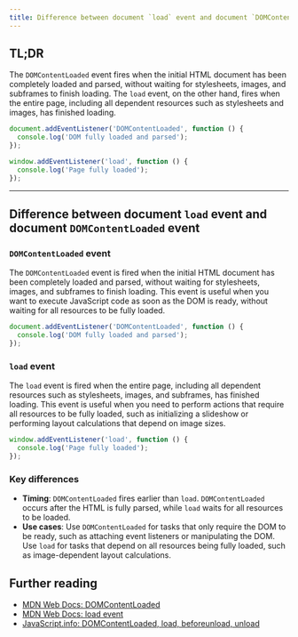 ```yaml
---
title: Difference between document `load` event and document `DOMContentLoaded` event?
---
```


## TL;DR

The `DOMContentLoaded` event fires when the initial HTML document has been completely loaded and parsed, without waiting for stylesheets, images, and subframes to finish loading. The `load` event, on the other hand, fires when the entire page, including all dependent resources such as stylesheets and images, has finished loading.

```javascript
document.addEventListener('DOMContentLoaded', function () {
  console.log('DOM fully loaded and parsed');
});

window.addEventListener('load', function () {
  console.log('Page fully loaded');
});
```

---

## Difference between document `load` event and document `DOMContentLoaded` event

### `DOMContentLoaded` event

The `DOMContentLoaded` event is fired when the initial HTML document has been completely loaded and parsed, without waiting for stylesheets, images, and subframes to finish loading. This event is useful when you want to execute JavaScript code as soon as the DOM is ready, without waiting for all resources to be fully loaded.

```javascript
document.addEventListener('DOMContentLoaded', function () {
  console.log('DOM fully loaded and parsed');
});
```

### `load` event

The `load` event is fired when the entire page, including all dependent resources such as stylesheets, images, and subframes, has finished loading. This event is useful when you need to perform actions that require all resources to be fully loaded, such as initializing a slideshow or performing layout calculations that depend on image sizes.

```javascript
window.addEventListener('load', function () {
  console.log('Page fully loaded');
});
```

### Key differences

- **Timing**: `DOMContentLoaded` fires earlier than `load`. `DOMContentLoaded` occurs after the HTML is fully parsed, while `load` waits for all resources to be loaded.
- **Use cases**: Use `DOMContentLoaded` for tasks that only require the DOM to be ready, such as attaching event listeners or manipulating the DOM. Use `load` for tasks that depend on all resources being fully loaded, such as image-dependent layout calculations.

## Further reading

- [MDN Web Docs: DOMContentLoaded](https://developer.mozilla.org/en-US/docs/Web/API/Document/DOMContentLoaded_event)
- [MDN Web Docs: load event](https://developer.mozilla.org/en-US/docs/Web/API/Window/load_event)
- [JavaScript.info: DOMContentLoaded, load, beforeunload, unload](https://javascript.info/onload-ondomcontentloaded)
